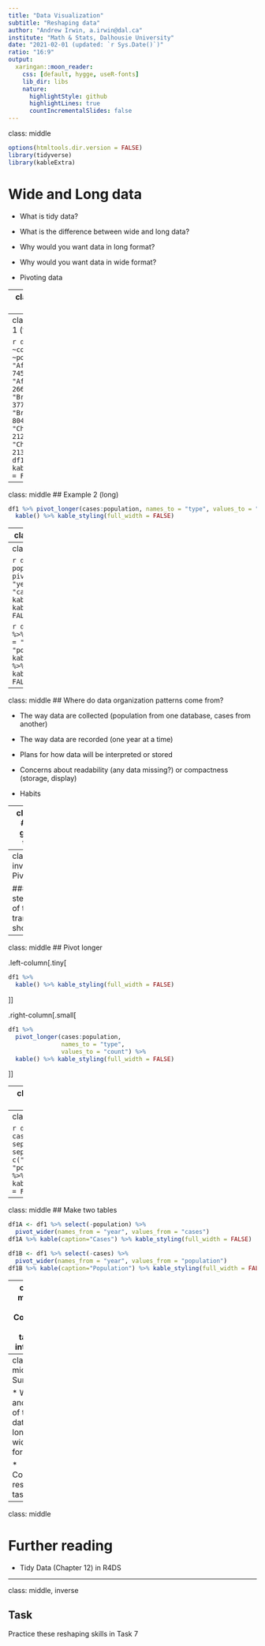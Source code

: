```yaml
---
title: "Data Visualization"
subtitle: "Reshaping data"
author: "Andrew Irwin, a.irwin@dal.ca"
institute: "Math & Stats, Dalhousie University"
date: "2021-02-01 (updated: `r Sys.Date()`)"
ratio: "16:9"
output:
  xaringan::moon_reader:
    css: [default, hygge, useR-fonts]
    lib_dir: libs
    nature:
      highlightStyle: github
      highlightLines: true
      countIncrementalSlides: false
---
```

class: middle

```r
options(htmltools.dir.version = FALSE)
library(tidyverse)
library(kableExtra)
```

# Wide and Long data

* What is tidy data?

* What is the difference between wide and long data?

* Why would you want data in long format?

* Why would you want data in wide format?

* Pivoting data

---
class: middle, inverse
# Tidy data

* One observation per row

* Each column is a different variable

* There are many ways to organize data. A key idea behind tidy data is to standardize the way data are organized, to make working with data simpler

---
class: middle
## Example 1 (tidy)

```r
df1 <- tribble(
  ~country,~year, ~cases, ~population,
"Afghanistan",  1999,    745,  19987071,
"Afghanistan",  2000,   2666,   20595360,
"Brazil",       1999,  37737,  172006362,
"Brazil",       2000,  80488,  174504898,
"China",        1999, 212258, 1272915272,
"China",        2000, 213766, 1280428583,
)
df1 %>% kable() %>% kable_styling(full_width = FALSE)
```

---
class: middle
## Example 2 (long)

```r
df1 %>% pivot_longer(cases:population, names_to = "type", values_to = "count") %>%
  kable() %>% kable_styling(full_width = FALSE)
```

---
class: middle
## Example 3

```r
df1 %>% unite("rate", cases:population, sep="/") %>%
  kable() %>% kable_styling(full_width = FALSE)
```

---
class: middle
## Example 4

```r
df1 %>% select(-population) %>%
  pivot_wider(names_from = "year", values_from = "cases") %>%
  kable(caption="Cases") %>% kable_styling(full_width = FALSE)
```

```r
df1 %>% select(-cases) %>%
  pivot_wider(names_from = "year", values_from = "population") %>%
  kable(caption="Population") %>% kable_styling(full_width = FALSE)
```


---
class: middle
## Where do data organization patterns come from?

* The way data are collected (population from one database, cases from another)

* The way data are recorded (one year at a time)

* Plans for how data will be interpreted or stored

* Concerns about readability (any data missing?) or compactness (storage, display)

* Habits


---
class: middle
## What is good about tidy data?

* Easy to use `dplyr`: filter, group_by, summarize

* Easy to use `ggplot`: aesthetic mappings (x, y, color, shape) and facets

---
class: middle, inverse
## Pivoting

### Step by step examples of the transformations shown above

---
class: middle
## Pivot longer

.left-column[.tiny[
```r
df1 %>%
  kable() %>% kable_styling(full_width = FALSE)
```
]]

.right-column[.small[
```r
df1 %>% 
  pivot_longer(cases:population, 
               names_to = "type", 
               values_to = "count") %>%
  kable() %>% kable_styling(full_width = FALSE)
```
]]

---
class: middle
## Unite, mutate

```r
df1 %>% mutate(rate_fraction = cases/population) %>%
  unite("rate", cases:population, sep="/") %>%
  kable() %>% kable_styling(full_width = FALSE)
```

---
class: middle
## Separate

```r
df1 %>% unite("rate", cases:population, sep="/") %>%
  separate(rate, into = c("cases", "population"), sep="/") %>%
  kable() %>% kable_styling(full_width = FALSE)
```

---
class: middle
## Make two tables

```r
df1A <- df1 %>% select(-population) %>%
  pivot_wider(names_from = "year", values_from = "cases") 
df1A %>% kable(caption="Cases") %>% kable_styling(full_width = FALSE)
```

```r
df1B <- df1 %>% select(-cases) %>%
  pivot_wider(names_from = "year", values_from = "population") 
df1B %>% kable(caption="Population") %>% kable_styling(full_width = FALSE)
```

---
class: middle
## Combine two tables into one

```r
bind_rows(bind_cols(type = "cases", df1A),
          bind_cols(type = "population", df1B)) %>%
  kable() %>% kable_styling(full_width = FALSE)
```

---
class: middle
# Summary

* What and why of tidy data, longer vs wider format

* Common reshaping tasks


---
class: middle

# Further reading

* Tidy Data (Chapter 12) in R4DS

---
class: middle, inverse

## Task

Practice these reshaping skills in Task 7


